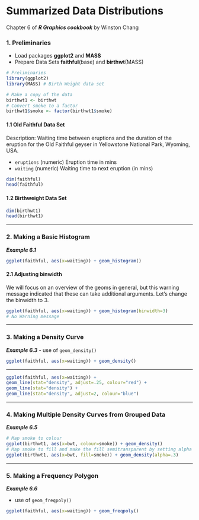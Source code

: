 Summarized Data Distributions
========================================================

Chapter 6 of ***R Graphics cookbook*** by Winston Chang

### 1. Preliminaries
- Load packages **ggplot2** and **MASS**
- Prepare Data Sets **faithful**(base) and **birthwt**(MASS)

```{r}
# Preliminaries
library(ggplot2)
library(MASS) # Birth Weight data set

# Make a copy of the data
birthwt1 <- birthwt
# Convert smoke to a factor
birthwt1$smoke <- factor(birthwt1$smoke)
```

#### 1.1 Old Faithful Data Set
Description: Waiting time between eruptions and the duration of the eruption for the Old Faithful geyser in Yellowstone National Park, Wyoming, USA.

- `eruptions` (numeric)	Eruption time in mins
- `waiting` (numeric)  Waiting time to next eruption (in mins)

```{r}
dim(faithful)
head(faithful)
```

#### 1.2 Birthweight Data Set
```{r}
dim(birthwt1)
head(birthwt1)
```
<hr>
### 2. Making a Basic Histogram
***Example 6.1***
```{r fig.width=7, fig.height=6}
ggplot(faithful, aes(x=waiting)) + geom_histogram()
```


#### 2.1 Adjusting binwidth
We will focus on an overview of the geoms in general, but this warning message indicated that these can take additional arguments. Let's change the binwidth to 3.
```{r fig.width=7, fig.height=6}
ggplot(faithful, aes(x=waiting)) + geom_histogram(binwidth=3)
# No Warning message
```
<hr>

### 3. Making a Density Curve
***Example 6.3***
- use of `geom_density()`
```{r fig.width=7, fig.height=6}
ggplot(faithful, aes(x=waiting)) + geom_density()
```
<hr>

```{r fig.width=7, fig.height=6}
ggplot(faithful, aes(x=waiting)) +
geom_line(stat="density", adjust=.25, colour="red") +
geom_line(stat="density") +
geom_line(stat="density", adjust=2, colour="blue")
```
<hr>
### 4. Making Multiple Density Curves from Grouped Data
***Example 6.5***
```{r fig.width=7, fig.height=6}

# Map smoke to colour
ggplot(birthwt1, aes(x=bwt, colour=smoke)) + geom_density()
# Map smoke to fill and make the fill semitransparent by setting alpha
ggplot(birthwt1, aes(x=bwt, fill=smoke)) + geom_density(alpha=.3)
```

<hr>
### 5. Making a Frequency Polygon
***Example 6.6***

- use of `geom_freqpoly()`

```{r fig.width=7, fig.height=6}
ggplot(faithful, aes(x=waiting)) + geom_freqpoly()
```
